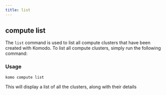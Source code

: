 ```yaml
---
title: list
---
```


## compute list

The `list` command is used to list all compute clusters that have been created with Komodo. To list all compute clusters, simply run the following command:

### Usage

```
komo compute list
```

This will display a list of all the clusters, along with their details
